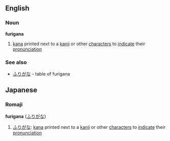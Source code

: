 ==English==
===Noun===
{{wikipedia}}
'''furigana'''
# [[kana]] printed next to a [[kanji]] or other [[character]]s to [[indicate]] their [[pronunciation]]
===See also===
* [[ふりがな]] - table of furigana

==Japanese==
===Romaji===
'''furigana''' ([[ふりがな]])
# [[ふりがな]]: [[kana]] printed next to a [[kanji]] or other [[character]]s to [[indicate]] their [[pronunciation]]